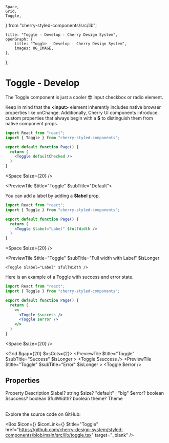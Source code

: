 	Space,
	Grid,
	Toggle,
} from "cherry-styled-components/src/lib";

	title: "Toggle - Develop - Cherry Design System",
	openGraph: {
		title: "Toggle - Develop - Cherry Design System",
		images: OG_IMAGE,
	},
};

# Toggle - Develop

The Toggle component is just a cooler 😎 input checkbox or radio element.

Keep in mind that the **\<input>** element inherently includes native browser properties like onChange. Additionally, Cherry UI components introduce custom properties that always begin with a **$** to distinguish them from native component props.

```jsx
import React from "react";
import { Toggle } from "cherry-styled-components";

export default function Page() {
  return (
    <Toggle defaultChecked />
  )
}
```

<Space $size={20} />

<PreviewTile $title="Toggle" $subTitle="Default">
	<Toggle defaultChecked />
</PreviewTile>

You can add a label by adding a **$label** prop.

```jsx
import React from "react";
import { Toggle } from "cherry-styled-components";

export default function Page() {
  return (
    <Toggle $label="Label" $fullWidth />
  )
}
```
<Space $size={20} />

<PreviewTile
	$title="Toggle"
	$subTitle="Full width with Label"
	$isLonger
>
	<Toggle $label="Label" $fullWidth />
</PreviewTile>

Here is an example of a Toggle with success and error state.

```jsx
import React from "react";
import { Toggle } from "cherry-styled-components";

export default function Page() {
  return (
    <>
      <Toggle $success />
      <Toggle $error />
    </>
  )
}
```
<Space $size={20} />

<Grid $gap={20} $xsCols={2}>
	<PreviewTile
		$title="Toggle"
		$subTitle="Success"
		$isLonger
	>
		<Toggle $success />
	</PreviewTile>
	<PreviewTile
		$title="Toggle"
		$subTitle="Error"
		$isLonger
	>
		<Toggle $error />
	</PreviewTile>
</Grid>

## Properties

<Table>
	<TableRow>
		<TableHead>Property</TableHead>
		<TableHead>Description</TableHead>
	</TableRow>
	<TableRow>
		<TableData $code>$label?</TableData>
		<TableData>string</TableData>
	</TableRow>
	<TableRow>
		<TableData $code>$size?</TableData>
		<TableData>"default" | "big"</TableData>
	</TableRow>
	<TableRow>
		<TableData $code>$error?</TableData>
		<TableData>boolean</TableData>
	</TableRow>
	<TableRow>
		<TableData $code>$success?</TableData>
		<TableData>boolean</TableData>
	</TableRow>
	<TableRow>
		<TableData $code>$fullWidth?</TableData>
		<TableData>boolean</TableData>
	</TableRow>
	<TableRow>
		<TableData $code>theme?</TableData>
		<TableData>Theme</TableData>
	</TableRow>
</Table>

Explore the source code on GitHub:

<Box
	$icon={<IconFile />}
	$iconLink={<IconGitHub />}
	$title="Toggle"
	href="https://github.com/cherry-design-system/styled-components/blob/main/src/lib/toggle.tsx"
	target="_blank"
/>
